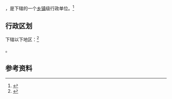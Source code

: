 {{coord|31.57193|120.33198|display=title}}
{{中国乡级行政区|32/02/14/052/000}}

'''{{PAGENAMEBASE}}'''，是{{PRC admin/fullname|32/02/14/052/000|3}}下辖的一个[[乡镇|乡镇]]级行政单位。<ref>{{PRC admin/ref sgc|{{PRC admin/parent|32/02/14/052/000}}}}</ref>

== 行政区划 ==

{{PAGENAMEBASE}}下辖以下地区：<ref>{{PRC admin/ref sgc|32/02/14/052/000}}</ref>

{{PRC admin/children|32/02/14/052/000}}。

== 参考资料 ==

{{reflist}}

{{行政区划小作品}}
{{PRC admin/navcat|32/02/14/052/000}}
